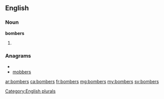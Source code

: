 ==English==

===Noun===
'''bombers'''

# {{plural of|[[bomber]]}}

===Anagrams===
* {{alphagram|bbemors}}
* [[mobbers#English|mobbers]]


[[Category:English plurals]]

[[ar:bombers]]
[[ca:bombers]]
[[fr:bombers]]
[[mg:bombers]]
[[my:bombers]]
[[sv:bombers]]
